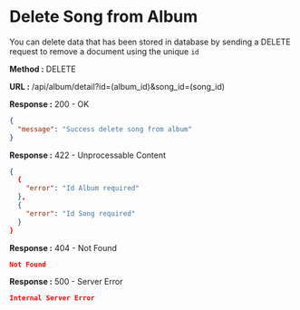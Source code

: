 
# Delete Song from Album

You can delete data that has been stored in database by sending a DELETE request to remove a document using the unique `id`

**Method :** <Badge variant="danger">DELETE</Badge>

**URL :** <Badge variant="dark">/api/album/detail?id=(album_id)&song_id=(song_id)</Badge>

**Response :** <BadgeOutline variant="success">200 - OK</BadgeOutline>

```json
{
  "message": "Success delete song from album"
}
```

**Response :** <BadgeOutline variant="info">422 - Unprocessable Content</BadgeOutline>

```json
{
  {
    "error": "Id Album required"
  },
  {
    "error": "Id Song required"
  }
}
```

**Response :** <BadgeOutline variant="warning">404 - Not Found</BadgeOutline>

```json
Not Found
```

**Response :** <BadgeOutline variant="danger">500 - Server Error</BadgeOutline>

```json
Internal Server Error
```
